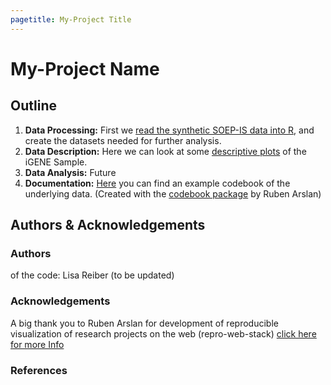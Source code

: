 ```yaml
---
pagetitle: My-Project Title
---
```

  
# My-Project Name 

## Outline {.active}

1. **Data Processing:**       First we [read the synthetic SOEP-IS data into R](00_import_data.html), and create the datasets needed for further analysis.
2. **Data Description:**      Here we can look at some [descriptive plots](p1_describe_plots.html) of the iGENE Sample.
3. **Data Analysis:**         Future
4. **Documentation:**         [Here](00_codebook.html) you can find an example codebook of the underlying data. (Created with the [codebook package](https://github.com/rubenarslan/codebook) by Ruben Arslan)
 
  
## Authors & Acknowledgements {.tabset .tabset-sticky}

### Authors
of the code: Lisa Reiber 
(to be updated)

### Acknowledgements {.active}
A big thank you to Ruben Arslan for development of reproducible visualization of research projects on the web (repro-web-stack) [click here for more Info](https://github.com/rubenarslan/repro_web_stack)


### References
